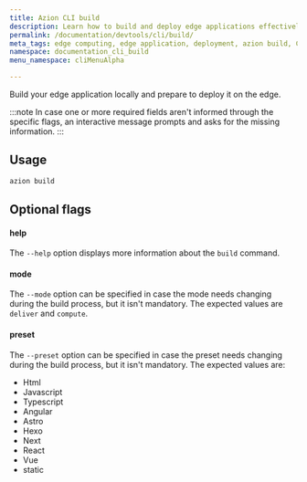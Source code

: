 ```yaml
---
title: Azion CLI build
description: Learn how to build and deploy edge applications effectively using commands like azion build with support for multiple frameworks and configurations.
permalink: /documentation/devtools/cli/build/
meta_tags: edge computing, edge application, deployment, azion build, CLI, Javascript, React, Vue, Astro, build command, deployment strategies
namespace: documentation_cli_build
menu_namespace: cliMenuAlpha

---
```


Build your edge application locally and prepare to deploy it on the edge.

:::note 
In case one or more required fields aren't informed through the specific flags, an interactive message prompts and asks for the missing information.
:::

## Usage

```bash
azion build
```

## Optional flags

#### help

The `--help` option displays more information about the `build` command.

#### mode

The `--mode` option can be specified in case the mode needs changing during the build process, but it isn't mandatory. The expected values are `deliver` and `compute`.

#### preset

The `--preset` option can be specified in case the preset needs changing during the build process, but it isn't mandatory. The expected values are:

- Html
- Javascript
- Typescript
- Angular
- Astro
- Hexo
- Next 
- React
- Vue
- static

